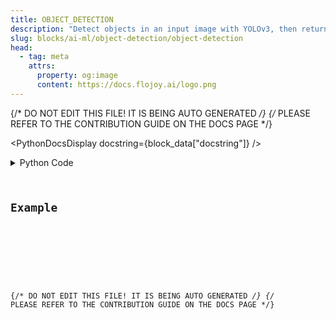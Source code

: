 ```yaml
---
title: OBJECT_DETECTION
description: "Detect objects in an input image with YOLOv3, then return an image DataContainer with those objects highlighted."
slug: blocks/ai-ml/object-detection/object-detection
head:
  - tag: meta
    attrs:
      property: og:image
      content: https://docs.flojoy.ai/logo.png
---
```


{/* DO NOT EDIT THIS FILE! IT IS BEING AUTO GENERATED */}
{/* PLEASE REFER TO THE CONTRIBUTION GUIDE ON THE DOCS PAGE */}


<PythonDocsDisplay docstring={block_data["docstring"]} />
<details>
<summary>Python Code</summary>



<Code code={pythonCode} lang="py" wrap theme="dracula" />

[Find this Flojoy Block on GitHub](https://github.com/flojoy-ai/blocks/blob/main/blocks/AI_ML/OBJECT_DETECTION/OBJECT_DETECTION/OBJECT_DETECTION.py)

</details>

## Example


<GetHelpWidget />


<AppDisplay app={app} blockName="OBJECT_DETECTION" client:visible />


<Example />

{/* DO NOT EDIT THIS FILE! IT IS BEING AUTO GENERATED */}
{/* PLEASE REFER TO THE CONTRIBUTION GUIDE ON THE DOCS PAGE */}
